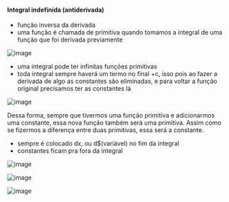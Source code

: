 






#### Integral indefinida (antiderivada)

-   função inversa da derivada
-   uma função é chamada de primitiva quando tomamos a integral de uma
    função que foi derivada previamente

![image](/image/image_353.png)

-   uma integral pode ter infinitas funções primitivas
-   toda integral sempre haverá um termo no final +c, isso pois ao fazer
    a derivada de algo as constantes são eliminadas, e para voltar a
    função original precisamos ter as constantes lá

![image](/image/image_354.png)

Dessa forma, sempre que tivermos uma função primitiva e adicionarmos uma
constante, essa nova função também será uma primitiva. Assim como se
fizermos a diferença entre duas primitivas, essa será a constante.

-   sempre é colocado dx, ou d\$(variável) no fim da integral
-   constantes ficam pra fora da integral








![image](/image/image_355.png)

![image](/image/image_356.png)

![image](/image/image_357.png)


